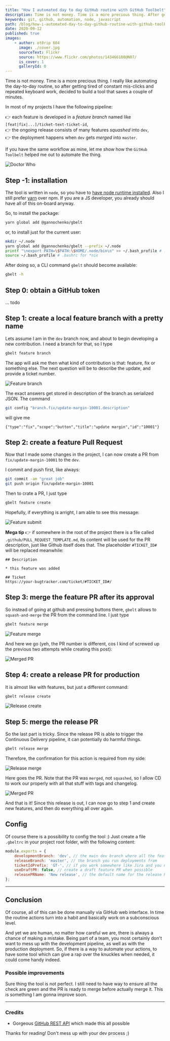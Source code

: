 ```yaml
---
title: "How I automated day to day GitHub routine with GitHub Toolbelt"
description: Time is not money. Time is a more precious thing. After getting tired of constant mis-clicks and repeated keyboard work, decided to save some of my time and build a tool for managing a GitHub PR pipeline.
keywords: git, github, automation, node, javascript
path: /blog/how-i-automated-day-to-day-github-routine-with-github-toolbelt-
date: 2020-09-12
published: true
images:
    - author: ot0rip 604
      image: ./cover.jpg
      sourceText: Flickr
      source: https://www.flickr.com/photos/143466180@N07/
      is_cover: 1
      galleryId: 0
---
```



Time is not money. Time is a more precious thing. I really like automating the day-to-day routine, so after getting tired of constant mis-clicks and repeated keyboard work, decided to build a tool that saves a couple of minutes.

In most of my projects I have the following pipeline:

👉 each feature is developed in a *feature branch* named like `[feat|fix|...]/ticket-text-ticket-id`,<br />
👉 the ongoing release consists of many features *squashed* into `dev`,<br />
👉 the deployment happens when `dev` gets *merged* into `master`.<br />

If you have the same workflow as mine, let me show how the `GitHub Toolbelt` helped me out to automate the thing.

<Align>

![Doctor Who](https://media4.giphy.com/media/SVI9nccwH3sz5XJhbK/giphy.gif "Doctor Who")
<Copyright source="https://giphy.com/gifs/doctorwho-doctor-who-dr-patrick-troughton-SVI9nccwH3sz5XJhbK" authorPrefix="Picture by" author="doctorwho.tv" sourceText="Giphy" />

</Align>

## Step -1: installation

The tool is written in `node`, so you have to [have node runtime installed](https://github.com/nvm-sh/nvm). Also I still prefer [yarn](https://yarnpkg.com/) over npm. If you are a JS developer, you already should have all of this on-board anyway.

So, to install the package:

~~~bash
yarn global add @gannochenko/gbelt
~~~

or, to install just for the current user:

~~~bash
mkdir ~/.node
yarn global add @gannochenko/gbelt --prefix ~/.node
printf "\nexport PATH=\$PATH:\$HOME/.node/bin\n" >> ~/.bash_profile # .bashrc for *nix
source ~/.bash_profile # .bashrc for *nix
~~~

After doing so, a CLI command `gbelt` should become available:

~~~bash
gbelt -h
~~~

## Step 0: obtain a GitHub token

... todo

## Step 1: create a local feature branch with a pretty name

Lets assume I am in the `dev` branch now, and about to begin developing a new contribution. I need a branch for that, so I type

~~~bash
gbelt feature branch
~~~

The app will ask me then what kind of contribution is that: feature, fix or something else.
The next question will be to describe the update, and provide a ticket number.

<Align>

![Feature branch](./gbelt_feature_branch.png)

</Align>

The exact answers get stored in description of the branch as serialized JSON. The command

~~~sh
git config "branch.fix/update-margin-10001.description"
~~~

will give me

~~~text
{"type":"fix","scope":"button","title":"update margin","id":"10001"}
~~~

## Step 2: create a feature Pull Request

Now that I made some changes in the project, I can now create a PR from `fix/update-margin-10001` to the `dev`.

I commit and push first, like always:

~~~bash
git commit -am "great job"
git push origin fix/update-margin-10001
~~~

Then to crate a PR, I just type

~~~bash
gbelt feature create
~~~

Hopefully, if everything is arright, I am able to see this message:

![Feature submit](./gbelt_feature_create.png)

**Mega tip** 👉 if somewhere in the root of the project there is a file called `.github/PULL_REQUEST_TEMPLATE.md`, its content will be used for the PR description, just like Github itself does that. The placeholder `#TICKET_ID#` will be replaced meanwhile:

~~~text
## Description

* this feature was added

## Ticket 
https://your-bugtracker.com/ticket/#TICKET_ID#/
~~~

## Step 3: merge the feature PR after its approval

So instead of going at github and pressing buttons there, `gbelt` allows to `squash-and-merge` the PR from the command line. I just type

~~~bash
gbelt feature merge
~~~

![Feature merge](./gbelt_feature_merge.png)

And here we go (yeh, the PR number is different, cos I kind of screwed up the previous two attempts while creating this post):

![Merged PR](./merged_pr.png)

## Step 4: create a release PR for production

It is almost like with features, but just a different command:

~~~bash
gbelt release create
~~~

![Release create](./gbelt_release_create.png)

## Step 5: merge the release PR

So the last part is tricky. Since the release PR is able to trigger the Continuous Delivery pipeline, it can potentially do harmful things.

~~~bash
gbelt release merge
~~~

Therefore, the confirmation for this action is required from my side:

![Release merge](./gbelt_release_merge.png)

Here goes the PR. Note that the PR was `merged`, not `squashed`, so I allow CD to work our properly with all that stuff with tags and changelog.

![Merged PR](./merged_release_pr.png)

And that is it! Since this release is out, I can now go to step 1 and create new features, and then do everything all over again.

## Config

Of course there is a possibility to config the tool :) Just create a file `.gbeltrc` in your project root folder, with the following content:

~~~js
module.exports = {
    developmentBranch: 'dev', // the main dev branch where all the features go
    releaseBranch: 'master', // the branch you run deployments from
    ticketIdPrefix: 'GT-', // if you work somewhere like Jira and you need you tickets to be auto-prefixed
    useDraftPR: false, // create a draft feature PR when possible
    releasePRName: 'New release', // the default name for the release PR
};
~~~

---

## Conclusion

Of course, all of this can be done manually via GitHub web interface. In time the routine actions turn into a habit and basically work on a subconscious level.

And yet we are human, no matter how careful we are, there is always a chance of making a mistake.
Being part of a team, you most certainly don't want to mess up with the development pipeline, as well as with the production deployment. So, if there is a way to automate your actions, to have some tool which can give a rap over the knuckles when needed, it could come handy indeed.

### Possible improvements

Sure thing the tool is not perfect. I still need to have way to ensure all the check are green and the PR is ready to merge before actually merge it. This is something I am gonna improve soon.

---

### Credits

* Gorgeous [GitHub REST API](https://docs.github.com/en/rest) which made this all possible

Thanks for reading! Don't mess up with your dev process ;)
